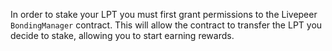 In order to stake your LPT you must first grant permissions to the Livepeer
`BondingManager` contract. This will allow the contract to transfer the LPT you
decide to stake, allowing you to start earning rewards.
